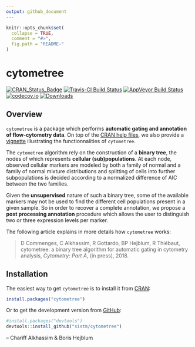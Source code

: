 ```yaml
---
output: github_document
---
```


<!-- README.md is generated from README.Rmd. Please edit that file -->

```r
knitr::opts_chunk$set(
  collapse = TRUE,
  comment = "#>",
  fig.path = "README-"
)
```

# cytometree

[![CRAN_Status_Badge](http://www.r-pkg.org/badges/version/cytometree)](https://cran.r-project.org/package=cytometree)
[![Travis-CI Build Status](https://travis-ci.org/sistm/cytometree.svg?branch=master)](https://travis-ci.org/sistm/cytometree)
[![AppVeyor Build Status](https://ci.appveyor.com/api/projects/status/github/sistm/cytometree?branch=master&svg=true)](https://ci.appveyor.com/project/borishejblum/cytometree)
[![codecov.io](https://codecov.io/github/sistm/Cytometree/coverage.svg?branch=master)](https://codecov.io/github/sistm/Cytometree?branch=master)
[![Downloads](https://cranlogs.r-pkg.org/badges/cytometree?color=blue)](https://www.r-pkg.org/pkg/cytometree)


## Overview

`cytometree` is a package which performs **automatic gating and annotation of flow-cytometry
data**. On top of the [CRAN help files](https://cran.r-project.org/package=cytometree/cytometree.pdf), we also provide a [vignette](https://cran.r-project.org/web/packages/cytometree/vignettes/autogating_cytometree.html) illustrating the functionnalities of `cytometree`.

The `cytometree` algorithm rely on the construction of a **binary tree**, the nodes of which represents **cellular (sub)populations**. At each node, observed cellular markers are modeled by both a family of normal and a family of normal mixture distributions and splitting of cells into further subpopulations is decided according to a normalized difference of AIC between the two families. 

Given the **unsupervised** nature of such a binary tree, some of the available markers may not be used to find the different cell populations present in a given sample. So in order to recover a complete annotation, we propose a **post processing annotation** procedure which allows the user to distinguish two or three expression levels per marker.

The following article explains in more details how `cytometree` works:

> D Commenges, C Alkhassim, R Gottardo, BP Hejblum, R Thiébaut, cytometree: a binary tree algorithm for automatic gating in cytometry analysis, *Cytometry: Part A*, (in press), 2018.


## Installation

The easiest way to get `cytometree` is to install it from [CRAN](https://cran.r-project.org/package=cytometree):
```r
install.packages("cytometree")
```

Or to get the development version from [GitHub](https://github.com/sistm/cytometree):
```r
#install.packages("devtools")
devtools::install_github("sistm/cytometree")
```

-- Chariff Alkhassim & Boris Hejblum


